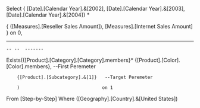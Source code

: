 Select 
{	[Date].[Calendar Year].&[2002],
	[Date].[Calendar Year].&[2003],
	[Date].[Calendar Year].&[2004]}
					*

{	([Measures].[Reseller Sales Amount]),
	[Measures].[Internet Sales Amount]	} on 0,

--------------------------------------------------------
	-- --  -------
Exists({[Product].[Category].[Category].members}*
		{[Product].[Color].[Color].members},   --First Peremeter

		{[Product].[Subcategory].&[1]}   --Target Peremeter
		
		)								on 1 

From [Step-by-Step]
Where ([Geography].[Country].&[United States])
